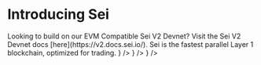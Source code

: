 
# Introducing Sei

<Callout>
  Looking to build on our EVM Compatible Sei V2 Devnet?
  Visit the Sei V2 Devnet docs [here](https://v2.docs.sei.io/).
</Callout>
Sei is the fastest parallel Layer 1 blockchain, optimized for trading.

<Cards>
  <Card title="Overview" href="/overview" icon={<GanttChartSquare />} />
  <Card title="User Guide" href="/setting-up-a-wallet" icon={<Wallet />} />
  <Card
    title="Developer Guides"
    href="/quickstart/introduction"
    icon={<Wrench />}
  />
</Cards>
